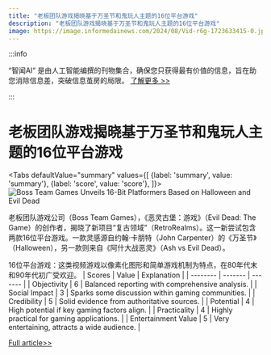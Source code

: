 ```yaml
---
title: "老板团队游戏揭晓基于万圣节和鬼玩人主题的16位平台游戏"
description: "老板团队游戏揭晓基于万圣节和鬼玩人主题的16位平台游戏"
image: https://image.informedainews.com/2024/08/Vid-r6g-1723633415-0.jpg
---
```



:::info

“智闻AI“ 是由人工智能编撰的刊物集合，确保您只获得最有价值的信息，旨在助您消除信息差，突破信息茧房的局限。  [了解更多 >>](/)

:::

# 老板团队游戏揭晓基于万圣节和鬼玩人主题的16位平台游戏


<Tabs
	defaultValue="summary"
	values={[
	{label: 'summary', value: 'summary'},
	{label: 'score', value: 'score'},
]}>
<TabItem value="summary">
<img
  src="https://image.informedainews.com/2024/08/Vid-r6g-1723633415-0.jpg"
  alt="Boss Team Games Unveils 16-Bit Platformers Based on Halloween and Evil Dead"
/>



老板团队游戏公司（Boss Team Games），《恶灵古堡：游戏》（Evil Dead: The Game）的创作者，揭晓了新项目“复古领域”（RetroRealms）。这一新尝试包含两款16位平台游戏。一款灵感源自约翰·卡朋特（John Carpenter）的《万圣节》（Halloween），另一款则来自《阿什大战恶灵》（Ash vs Evil Dead）。

16位平台游戏：这类视频游戏以像素化图形和简单游戏机制为特点，在80年代末和90年代初广受欢迎。
</TabItem>
<TabItem value="score">
	| Scores     | Value   | Explanation |
	| -------- | ------- | ------- |
	| Objectivity  | 6    | Balanced reporting with comprehensive analysis.    |
	| Social Impact | 3     | Sparks some discussion within gaming communities.    |
	| Credibility    | 5    | Solid evidence from authoritative sources.    |
	| Potential    | 4    | High potential if key gaming factors align.    |
	| Practicality    | 4    | Highly practical for gaming applications.    |
	| Entertainment Value    | 5    | Very entertaining, attracts a wide audience.    |
</TabItem>
</Tabs>

[Full article>>](https://www.ign.com/articles/retro-realms-halloween-ash-vs-evil-dead-games-announced-release-date-price)
